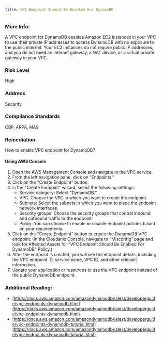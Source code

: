 ```yaml
---
title: VPC Endpoint Should Be Enabled For DynamoDB
---
```


### More Info:

A VPC endpoint for DynamoDB enables Amazon EC2 instances in your VPC to use their private IP addresses to access DynamoDB with no exposure to the public internet. Your EC2 instances do not require public IP addresses, and you do not need an internet gateway, a NAT device, or a virtual private gateway in your VPC.

### Risk Level

High

### Address

Security

### Compliance Standards

CBP, ARPA, MAS

### Remediation

How to enable VPC endpoint for DynamoDB?

#### Using AWS Console

1. Open the AWS Management Console and navigate to the VPC service.
2. From the left navigation pane, click on "Endpoints."
3. Click on the "Create Endpoint" button.
4. In the "Create Endpoint" wizard, select the following settings:
   - Service category: Select "DynamoDB."
   - VPC: Choose the VPC in which you want to create the endpoint.
   - Subnets: Select the subnets in which you want to place the endpoint network interfaces.
   - Security groups: Choose the security groups that control inbound and outbound traffic to the endpoint.
   - Policy: You can choose to enable or disable endpoint policies based on your requirements.
5. Click on the "Create Endpoint" button to create the DynamoDB VPC endpoint.
    (In the Cloudanix Console, navigate to "Misconfig" page and look for Affected Assets for "VPC Endpoint Should Be Enabled For DynamoDB" Policy.)
6. After the endpoint is created, you will see the endpoint details, including the VPC endpoint ID, service name, VPC ID, and other relevant information.
7. Update your application or resources to use the VPC endpoint instead of the public DynamoDB endpoint.

### Additional Reading:

- [https://docs.aws.amazon.com/amazondynamodb/latest/developerguide/vpc-endpoints-dynamodb.html](https://docs.aws.amazon.com/amazondynamodb/latest/developerguide/vpc-endpoints-dynamodb.html)
- [https://docs.aws.amazon.com/amazondynamodb/latest/developerguide/vpc-endpoints-dynamodb-tutorial.html](https://docs.aws.amazon.com/amazondynamodb/latest/developerguide/vpc-endpoints-dynamodb-tutorial.html)
